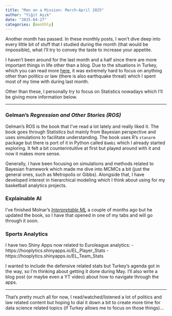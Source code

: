 ```yaml
---
title: "Man on a Mission: March-April 2025"
author: "Yiğit Aşık"
date: "2025-04-27"
categories: [monthly]
---
```


Another month has passed. In these monthly posts, I won't dive deep into every little bit of stuff that I studied during the month (that would be impossible), what I'll try to convey the taste to increase your appetite.

I haven't been around for the last month and a half since there are more important things in life other than a blog. Due to the situations in Turkey, which you can read more [here](https://www.bbc.com/news/topics/c207p54mdq3t), it was extremely hard to focus on anything other than politics or law (there is also earthquake threat) which I spent most of my time with during last month.

Other than these, I personally try to focus on Statistics nowadays which I'll be giving more information below.

---

### Gelman's *Regression and Other Stories (ROS)*

Gelman's ROS is the book that I've read a lot lately and really liked it. The book goes through Statistics but mainly from Bayesian perspective and uses simulations to facilitate understanding. The book uses R's `stanarm` package but there is port of it in Python called `Bambi` which I already started exploring. It felt a bit counterintuitive at first but played around with it and now it makes more sense.

Generally, I have been focusing on simulations and methods related to Bayesian framework which made me dive into MCMCs a bit (just the general ones, such as Metropolis or Gibbs). Alongside that, I have developed interest in hierarchical modeling which I think about using for my basketball analytics projects.

### Explainable AI

I've finished Molnar's [*Interpretable ML*](https://christophm.github.io/interpretable-ml-book/) a couple of months ago but he updated the book, so I have that opened in one of my tabs and will go through it soon.

### Sports Analytics

I have two Shiny Apps now related to Euroleague analytics:
- https://hooplytics.shinyapps.io/EL_Player_Stats
- https://hooplytics.shinyapps.io/EL_Team_Stats

I wanted to include the defensive related stats but Turkey's agenda got in the way, so I'm thinking about getting it done during May. I'll also write a blog post (or maybe even a YT video) about how to navigate through the apps.

---

That's pretty much all for now, I read/watched/listened a lot of politics and law related content but hoping to dial it down a bit to create more time for data science related topics (if Turkey allows me to focus on those things)...